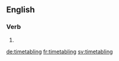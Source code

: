 ==English==

===Verb===
{{head|en|present participle}}

# {{present participle of|timetable|lang=en|nocat=1}}

[[de:timetabling]]
[[fr:timetabling]]
[[sv:timetabling]]